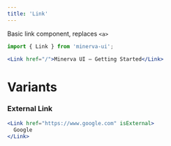 ```yaml
---
title: 'Link'
---
```



Basic link component, replaces `<a>`

```js
import { Link } from 'minerva-ui';
```

```jsx live
<Link href="/">Minerva UI – Getting Started</Link>
```

# Variants

### External Link

```jsx live
<Link href="https://www.google.com" isExternal>
  Google
</Link>
```
